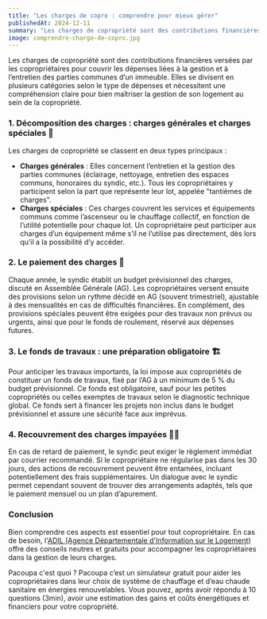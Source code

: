 ```yaml
---
title: "Les charges de copro : comprendre pour mieux gérer"
publishedAt: 2024-12-11
summary: "Les charges de copropriété sont des contributions financières versées par les copropriétaires pour couvrir les dépenses liées à la gestion et à l’entretien des parties communes d’un immeuble.  "
image: comprendre-charge-de-copro.jpg
---
```


Les charges de copropriété sont des contributions financières versées par les copropriétaires pour couvrir les dépenses liées à la gestion et à l’entretien des parties communes d’un immeuble. Elles se divisent en plusieurs catégories selon le type de dépenses et nécessitent une compréhension claire pour bien maîtriser la gestion de son logement au sein de la copropriété.

### 1. **Décomposition des charges : charges générales et charges spéciales 📝**

Les charges de copropriété se classent en deux types principaux :

- **Charges générales** : Elles concernent l’entretien et la gestion des parties communes (éclairage, nettoyage, entretien des espaces communs, honoraires du syndic, etc.). Tous les copropriétaires y participent selon la part que représente leur lot, appelée "tantièmes de charges".
- **Charges spéciales** : Ces charges couvrent les services et équipements communs comme l’ascenseur ou le chauffage collectif, en fonction de l’utilité potentielle pour chaque lot. Un copropriétaire peut participer aux charges d’un équipement même s’il ne l’utilise pas directement, dès lors qu’il a la possibilité d’y accéder.

### 2. **Le paiement des charges 💸**

Chaque année, le syndic établit un budget prévisionnel des charges, discuté en Assemblée Générale (AG). Les copropriétaires versent ensuite des provisions selon un rythme décidé en AG (souvent trimestriel), ajustable à des mensualités en cas de difficultés financières. En complément, des provisions spéciales peuvent être exigées pour des travaux non prévus ou urgents, ainsi que pour le fonds de roulement, réservé aux dépenses futures.

### 3. **Le fonds de travaux : une préparation obligatoire 🏗**

Pour anticiper les travaux importants, la loi impose aux copropriétés de constituer un fonds de travaux, fixé par l’AG à un minimum de 5 % du budget prévisionnel. Ce fonds est obligatoire, sauf pour les petites copropriétés ou celles exemptes de travaux selon le diagnostic technique global. Ce fonds sert à financer les projets non inclus dans le budget prévisionnel et assure une sécurité face aux imprévus.

### 4. **Recouvrement des charges impayées 👨‍⚖️**

En cas de retard de paiement, le syndic peut exiger le règlement immédiat par courrier recommandé. Si le copropriétaire ne régularise pas dans les 30 jours, des actions de recouvrement peuvent être entamées, incluant potentiellement des frais supplémentaires. Un dialogue avec le syndic permet cependant souvent de trouver des arrangements adaptés, tels que le paiement mensuel ou un plan d’apurement.

### Conclusion

Bien comprendre ces aspects est essentiel pour tout copropriétaire. En cas de besoin, l'[ADIL (Agence Départementale d'Information sur le Logement)](https://www.anil.org/lanil-et-les-adil/votre-adil/) offre des conseils neutres et gratuits pour accompagner les copropriétaires dans la gestion de leurs charges.

<Spacer size="54" />

<Card fullWidth>
<Card.Title>Pacoupa c'est quoi ? </Card.Title>
<Card.Body>
Pacoupa c’est un simulateur gratuit pour aider les copropriétaires dans leur choix de système de chauffage et d’eau chaude sanitaire en énergies renouvelables. 
Vous pouvez, après avoir répondu à 10 questions (3min), avoir une estimation des gains et coûts énergétiques et financiers pour votre copropriété.
<CTA eventName="Blog"/>
</Card.Body>
</Card>
